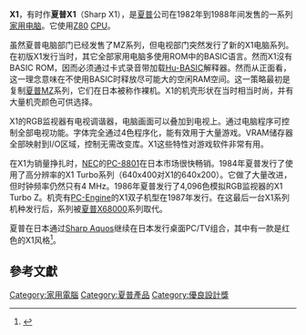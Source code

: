 {{About|日本8位元电脑|微软电子游戏机Xbox One|Xbox One}}
{{NoteTA
| G1 = IT
}}
{{Infobox information appliance
| name = X1
| logo = File:Sharp X1 logo.svg
| logo_size = 200px
| image = File:Hu-BASIC X1.png
| image_size = 250px
| caption = 夏普X1 [[Hu-BASIC|Hu-BASIC]]开始屏幕
| manufacturer = [[夏普|夏普]]
| type = [[个人电脑|个人电脑]]
| releasedate = 1982年
| price = 155,000日元
| connectivity =
| lifespan =
| unitssold =
| media = [[卡式录音带|卡式录音带]]
| input = [[电脑键盘|键盘]]、[[操作杆|操作杆]]
| power =
| cpu = Sharp [[Zilog_80|Z80]] A
| storage =
| memory = 64 KB RAM，4－48KB 视频RAM，6KB ROM
| display = 320 x 200 / 640 x 200
| audio = 3 voices [[Programmable_Sound_Generator|PSG]]
| dimensions =
| weight =
| predecessor = [[Sharp_MZ|Sharp MZ]]
| successor = [[X68000|X68000]]
| related =
}}

'''X1'''，有时作'''夏普X1'''（Sharp X1），是[[夏普|夏普]]公司在1982年到1988年间发售的一系列[[家用电脑|家用电脑]]。它使用[[Zilog_Z80|Z80]] [[CPU|CPU]]。

虽然夏普电脑部门已经发售了MZ系列，但电视部门突然发行了新的X1电脑系列。在初版X1发行当时，其它全部家用电脑多使用ROM中的BASIC语言。然而X1沒有BASIC ROM，因而必须通过卡式录音带加载[[Hu-BASIC|Hu-BASIC]]解释器。然而从正面看，这一理念意味在不使用BASIC时释放尽可能大的空闲RAM空间。这一策略最初是复制[[夏普MZ|夏普MZ]]系列，它们在日本被称作裸机。X1的机壳形状在当时相当时尚，并有大量机壳颜色可供选择。

X1的RGB监视器有电视调谐器，电脑画面可以叠加到电视上。通过电脑程序可控制全部电视功能。字体完全通过4色程序化，能有效用于大量游戏。VRAM储存器全部映射到I/O区域，控制无需改变库。X1这些特性对游戏软件非常有用。

在X1为销量挣扎时，[[NEC|NEC]]的[[PC-8801|PC-8801]]在日本市场很快畅销。1984年夏普发行了使用了高分辨率的X1 Turbo系列（640x400对X1的640x200）。它做了大量改进，但时钟频率仍然只有4 MHz。1986年夏普发行了4,096色模拟RGB监视器的X1 Turbo Z。机壳有[[PC-Engine|PC-Engine]]的X1双子机型在1987年发行。在这最后一台X1系列机种发行后，系列被[[夏普X68000|夏普X68000]]系列取代。

夏普在日本通过[[Sharp_Aquos|Sharp Aquos]]继续在日本发行桌面PC/TV组合，其中有一款是红色的X1风格<ref>{{Cite web |url=http://av.watch.impress.co.jp/docs/20071107/sharp4.jpg |title=存档副本 |accessdate=2014-10-18 |archive-date=2012-04-06 |archive-url=https://web.archive.org/web/20120406201406/http://av.watch.impress.co.jp/docs/20071107/sharp4.jpg |dead-url=no }}</ref>。

== 參考文獻 ==
{{reflist}}

{{夏普}}

[[Category:家用電腦|Category:家用電腦]]
[[Category:夏普產品|Category:夏普產品]]
[[Category:優良設計獎|Category:優良設計獎]]

{{Hardware-stub}}